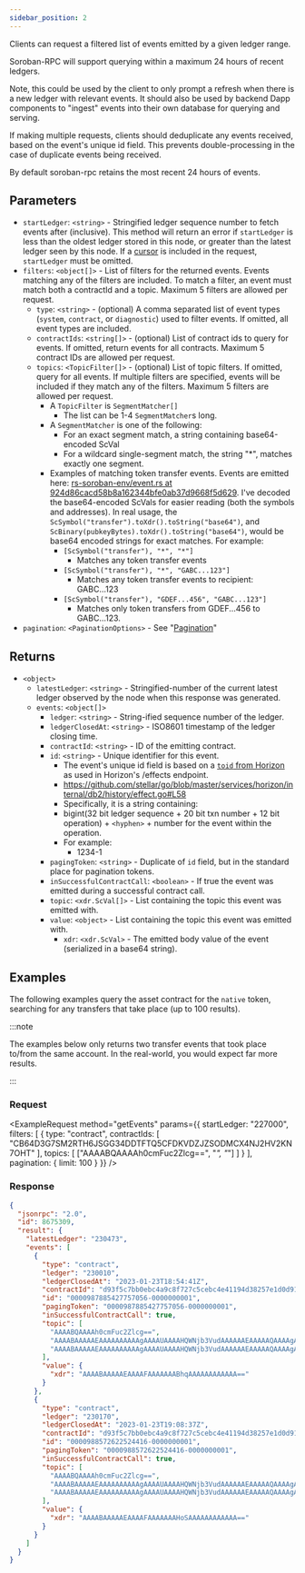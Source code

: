 ```yaml
---
sidebar_position: 2
---
```



Clients can request a filtered list of events emitted by a given ledger range.

Soroban-RPC will support querying within a maximum 24 hours of recent ledgers.

Note, this could be used by the client to only prompt a refresh when there is a new ledger with relevant events. It should also be used by backend Dapp components to "ingest" events into their own database for querying and serving.

If making multiple requests, clients should deduplicate any events received, based on the event's unique id field. This prevents double-processing in the case of duplicate events being received.

By default soroban-rpc retains the most recent 24 hours of events.

## Parameters

- `startLedger`: `<string>` - Stringified ledger sequence number to fetch events after (inclusive). This method will return an error if `startLedger` is less than the oldest ledger stored in this node, or greater than the latest ledger seen by this node. If a [cursor](../pagination) is included in the request, `startLedger` must be omitted.
- `filters`: `<object[]>` - List of filters for the returned events. Events matching any of the filters are included. To match a filter, an event must match both a contractId and a topic. Maximum 5 filters are allowed per request.
  - `type`: `<string>` - (optional) A comma separated list of event types (`system`, `contract`, or `diagnostic`) used to filter events. If omitted, all event types are included.
  - `contractIds`: `<string[]>` - (optional) List of contract ids to query for events. If omitted, return events for all contracts. Maximum 5 contract IDs are allowed per request.
  - `topics`: `<TopicFilter[]>` - (optional) List of topic filters. If omitted, query for all events. If multiple filters are specified, events will be included if they match any of the filters. Maximum 5 filters are allowed per request.
    - A `TopicFilter` is `SegmentMatcher[]`
      - The list can be 1-4 `SegmentMatcher`s long.
    - A `SegmentMatcher` is one of the following:
      - For an exact segment match, a string containing base64-encoded ScVal
      - For a wildcard single-segment match, the string "*", matches exactly one segment.
    - Examples of matching token transfer events. Events are emitted here: [rs-soroban-env/event.rs at 924d86cacd58b8a162344bfe0ab37d9668f5d629]. I've decoded the base64-encoded ScVals for easier reading (both the symbols and addresses). In real usage, the `ScSymbol("transfer").toXdr().toString("base64")`, and `ScBinary(pubkeyBytes).toXdr().toString("base64")`, would be base64 encoded strings for exact matches. For example:
      - `[ScSymbol("transfer"), "*", "*"]`
        - Matches any token transfer events
      - `[ScSymbol("transfer"), "*", "GABC...123"]`
        - Matches any token transfer events to recipient: GABC...123
      - `[ScSymbol("transfer"), "GDEF...456", "GABC...123"]`
        - Matches only token transfers from GDEF...456 to GABC...123.
- `pagination`: `<PaginationOptions>` - See "[Pagination](../pagination)"

## Returns

- `<object>`
  - `latestLedger`: `<string>` - Stringified-number of the current latest ledger observed by the node when this response was generated.
  - `events`: `<object[]>`
    - `ledger`: `<string>` - String-ified sequence number of the ledger.
    - `ledgerClosedAt`: `<string>` - ISO8601 timestamp of the ledger closing time.
    - `contractId`: `<string>` - ID of the emitting contract.
    - `id`: `<string>` - Unique identifier for this event.
      - The event's unique id field is based on a [`toid` from Horizon] as used in Horizon's /effects endpoint.
      - https://github.com/stellar/go/blob/master/services/horizon/internal/db2/history/effect.go#L58
      - Specifically, it is a string containing:
      - bigint(32 bit ledger sequence + 20 bit txn number + 12 bit operation) + `<hyphen>` + number for the event within the operation.
      - For example:
        - 1234-1
    - `pagingToken`: `<string>` - Duplicate of `id` field, but in the standard place for pagination tokens.
    - `inSuccessfulContractCall`: `<boolean>` - If true the event was emitted during a successful contract call.
    - `topic`: `<xdr.ScVal[]>` - List containing the topic this event was emitted with.
    - `value`: `<object>` - List containing the topic this event was emitted with.
      - `xdr`: `<xdr.ScVal>` - The emitted body value of the event (serialized in a base64 string).

## Examples

The following examples query the asset contract for the `native` token, searching for any transfers that take place (up to 100 results).

:::note

The examples below only returns two transfer events that took place to/from the same account. In the real-world, you would expect far more results.

:::

### Request

<ExampleRequest method="getEvents" params={{
  startLedger: "227000",
  filters: [
    {
      type: "contract",
      contractIds: [
        "CB64D3G7SM2RTH6JSGG34DDTFTQ5CFDKVDZJZSODMCX4NJ2HV2KN7OHT"
      ],
      topics: [
        ["AAAABQAAAAh0cmFuc2Zlcg==", "*", "*"]
      ]
    }
  ],
  pagination: {
    limit: 100
  }
}} />

### Response

```json
{
  "jsonrpc": "2.0",
  "id": 8675309,
  "result": {
    "latestLedger": "230473",
    "events": [
      {
        "type": "contract",
        "ledger": "230010",
        "ledgerClosedAt": "2023-01-23T18:54:41Z",
        "contractId": "d93f5c7bb0ebc4a9c8f727c5cebc4e41194d38257e1d0d910356b43bfc528813",
        "id": "0000987885427757056-0000000001",
        "pagingToken": "0000987885427757056-0000000001",
        "inSuccessfulContractCall": true,
        "topic": [
          "AAAABQAAAAh0cmFuc2Zlcg==",
          "AAAABAAAAAEAAAAAAAAAAgAAAAUAAAAHQWNjb3VudAAAAAAEAAAAAQAAAAgAAAAAHavpBsZgRv4pEDXWB0NnwQBvvAL/8adWXz2fV7eNq2o=",
          "AAAABAAAAAEAAAAAAAAAAgAAAAUAAAAHQWNjb3VudAAAAAAEAAAAAQAAAAgAAAAAHavpBsZgRv4pEDXWB0NnwQBvvAL/8adWXz2fV7eNq2o="
        ],
        "value": {
          "xdr": "AAAABAAAAAEAAAAFAAAAAAABhqAAAAAAAAAAAA=="
        }
      },
      {
        "type": "contract",
        "ledger": "230170",
        "ledgerClosedAt": "2023-01-23T19:08:37Z",
        "contractId": "d93f5c7bb0ebc4a9c8f727c5cebc4e41194d38257e1d0d910356b43bfc528813",
        "id": "0000988572622524416-0000000001",
        "pagingToken": "0000988572622524416-0000000001",
        "inSuccessfulContractCall": true,
        "topic": [
          "AAAABQAAAAh0cmFuc2Zlcg==",
          "AAAABAAAAAEAAAAAAAAAAgAAAAUAAAAHQWNjb3VudAAAAAAEAAAAAQAAAAgAAAAAHavpBsZgRv4pEDXWB0NnwQBvvAL/8adWXz2fV7eNq2o=",
          "AAAABAAAAAEAAAAAAAAAAgAAAAUAAAAHQWNjb3VudAAAAAAEAAAAAQAAAAgAAAAAHavpBsZgRv4pEDXWB0NnwQBvvAL/8adWXz2fV7eNq2o="
        ],
        "value": {
          "xdr": "AAAABAAAAAEAAAAFAAAAAAAHoSAAAAAAAAAAAA=="
        }
      }
    ]
  }
}
```

[rs-soroban-env/event.rs at 924d86cacd58b8a162344bfe0ab37d9668f5d629]: <https://github.com/stellar/rs-soroban-env/blob/924d86cacd58b8a162344bfe0ab37d9668f5d629/soroban-env-host/src/native_contract/token/event.rs#L21-L33>
[`toid` from Horizon]: <https://github.com/stellar/go/blob/master/toid/main.go>
